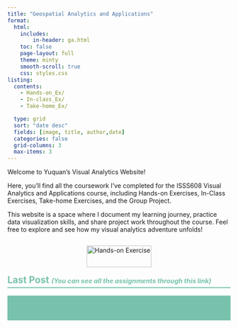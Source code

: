 ```yaml
---
title: "Geospatial Analytics and Applications"
format:
  html:
    includes:
        in-header: ga.html
    toc: false
    page-layout: full
    theme: minty
    smooth-scroll: true
    css: styles.css
listing:
  contents: 
    - Hands-on_Ex/
    - In-class_Ex/
    - Take-home_Ex/

  type: grid   
  sort: "date desc"
  fields: [image, title, author,date]
  categories: false
  grid-columns: 3  
  max-items: 3
---
```


Welcome to Yuquan’s Visual Analytics Website!

Here, you’ll find all the coursework I’ve completed for the ISSS608 Visual Analytics and Applications course, including Hands-on Exercises, In-Class Exercises, Take-home Exercises, and the Group Project.

This website is a space where I document my learning journey, practice data visualization skills, and share project work throughout the course. Feel free to explore and see how my visual analytics adventure unfolds!

:::: {style="display: flex; flex-wrap: wrap; justify-content: space-evenly;"}
::: card
<img src="images/homepage.png" alt="Hands-on Exercise" style="max-width: 550px; width: 100%; height: auto;"/>
:::
::::

```{=html}
<h2 style="border-bottom: 2px solid #78C2AD; padding-bottom: 4px; color: #78C2AD;">
  <a href="all-posts.qmd" style="color: inherit; text-decoration: none;">
    <strong>Last Post</strong>
    <span style="font-size: 0.7em; font-style: italic;">
      (You can see all the assignments through this link)
    </span>
  </a>
</h2>
```

```{=html}
<div class="announcement-bar">
  <div class="announcement-content">
    🔔 <strong>NEW (4/05)</strong> – 
    <a href="Hands-on_Ex/Hands-on_Ex04/Hands-on_Ex04a.html">Hands-on Exercise 4a</a> and 
     <a href="Hands-on_Ex/Hands-on_Ex04/Hands-on_Ex04b.html">Hands-on Exercise 4b</a> and
      <a href="Hands-on_Ex/Hands-on_Ex04/Hands-on_Ex04c.html">Hands-on Exercise 4c</a> and
     <a href="Hands-on_Ex/Hands-on_Ex04/Hands-on_Ex04d.html">Hands-on Exercise 4d</a> are published!
     
    🔔 <strong>NEW (3/05)</strong> –     
     <a href="Take-home_Ex/Take-home_Ex01/Take-home_Ex01.html">Take-home Exercise 1</a> are published!
  </div>
</div>

<style>
.announcement-bar {
  position: sticky;    
  top: 0;
  z-index: 9999;
  background-color: #78C2AD; 
  padding: 8px 20px;
  overflow: hidden;
  height: 40px;
  display: flex;
  align-items: center;
  margin-bottom: 10px;
}

.announcement-content {
  display: inline-block;
  white-space: nowrap;
  animation: scroll-left 15s linear infinite;
  font-size: 16px;
  color: #000;
}

.announcement-bar a {
  color: #2563eb;
  text-decoration: underline;
  margin: 0 4px;
  font-weight: 500;
}

@keyframes scroll-left {
  0% {
    transform: translateX(100%);
  }
  100% {
    transform: translateX(-100%);
  }
}
</style>
```

<!-- 插入 SweetAlert2 弹窗-->

<!-- 隐藏预加载图 -->

<img src="images/tc.png" style="display:none;"/>

```{=html}
<script src="https://cdn.jsdelivr.net/npm/sweetalert2@11"></script>
```

```{=html}
<script>
window.onload = function() {
  Swal.fire({
    imageUrl: 'images/tc.png',  
    imageWidth: 600,                
    imageHeight: 400,               
    background: 'transparent',      
    padding: '0px',                  
    backdrop: true,                   
    showConfirmButton: true,         
    confirmButtonText: 'OK',          
    confirmButtonColor: '#78C2AD'      
  })
}
</script>
```
